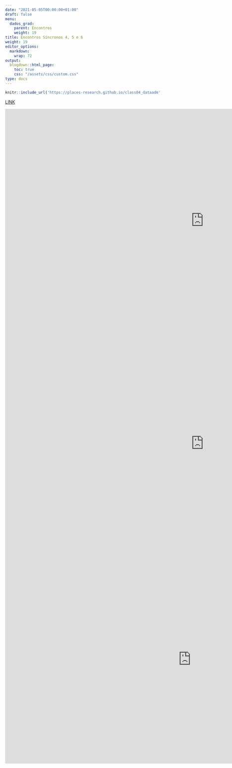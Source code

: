 ---
date: "2021-05-05T00:00:00+01:00"
draft: false
menu:
  dados_grad:
    parent: Encontros
    weight: 19
title: Encontros Síncronos 4, 5 e 6
weight: 19
editor_options: 
  markdown: 
    wrap: 72
output: 
  blogdown::html_page:
    toc: true
    css: "/assets/css/custom.css"
type: docs
---


```{r echo=FALSE, message=FALSE, warning=FALSE}
knitr::include_url('https://places-research.github.io/class04_dataadm', height = "400px")
```

[LINK](https://places-research.github.io/class04_dataadm)


<iframe width="1280" height="720" src="https://www.youtube.com/embed/TkzyBr8Aw-M" title="YouTube video player" frameborder="0" allow="accelerometer; autoplay; clipboard-write; encrypted-media; gyroscope; picture-in-picture" allowfullscreen></iframe>


<iframe width="1280" height="720" src="https://www.youtube.com/embed/TrrsMHB4gbY" title="YouTube video player" frameborder="0" allow="accelerometer; autoplay; clipboard-write; encrypted-media; gyroscope; picture-in-picture" allowfullscreen></iframe>


<iframe width="1198" height="674" src="https://www.youtube.com/embed/FsiyOd_vArc" title="YouTube video player" frameborder="0" allow="accelerometer; autoplay; clipboard-write; encrypted-media; gyroscope; picture-in-picture" allowfullscreen></iframe>